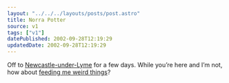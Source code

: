 ```yaml
---
layout: "../../../layouts/posts/post.astro"
title: Norra Potter
source: v1
tags: ["v1"]
datePublished: 2002-09-28T12:19:29
updatedDate: 2002-09-28T12:19:29
---
```


Off to [Newcastle-under-Lyme][1] for a few days. While you&#8217;re here and I&#8217;m not, how about [feeding me weird things][2]?

[1]: http://www.knowhere.co.uk/3216.html "Knowhere Guide: Newcastle-under-Lyme"
[2]: /straplines/add/ "anglepoised: add a strapline. of course, i can't add them to the pool til I get back..."
